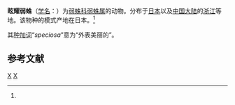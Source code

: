 {{Speciesbox
| genus = Leptoneta
| species = speciosa
| authority = Komatsu, 1957<ref name='id12826'>{{cite web| url =http://www.bioinfo.cn/db05/BjdwSpecies.php?action=view&id=12826| title =眩耀弱蛛| work =《中国动物物种编目数据库》| publisher =中国科学院微生物研究所| author =中国科学院动物研究所| accessdate =2009-04-28| deadurl =yes| archiveurl =https://web.archive.org/web/20131203122335/http://www.bioinfo.cn/db05/BjdwSpecies.php?action=view| archivedate =2013-12-03}}</ref>
}}

'''眩耀弱蛛'''（[[学名|学名]]：{{lang|la|''Leptoneta speciosa''}}）为[[弱蛛科|弱蛛科]][[弱蛛属|弱蛛属]]的动物。分布于[[日本|日本]]以及[[中国大陆|中国大陆]]的[[浙江|浙江]]等地。该物种的模式产地在日本。<ref name='id12826'/>

其[[种加词|种加词]]“''speciosa''”意为“外表美丽的”。

== 参考文献 ==
{{reflist}}

{{Taxonbar}}

[[Category:弱蛛属|X]]
[[Category:1957年描述的动物|X]]


{{蜘蛛小作品}}